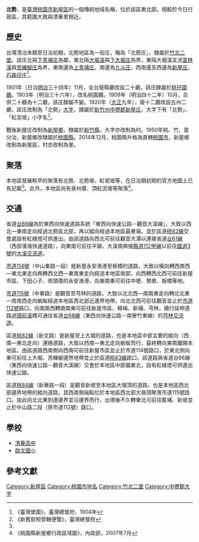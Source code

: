 {{noteTA　
|1 = zh-cn:庄; zh-hk:庄; zh-tw:庄;
}}
'''北勢'''，是[[臺灣|臺灣]][[桃園市|桃園市]][[新屋區|新屋區]]的一個傳統地域名稱，位於該區東北部。相較於今日行政區，其範圍大致與清華里相近。

==歷史==
台灣清治末期至日治初期，北勢地區為一街庄，稱為「北勢庄」，隸屬於[[竹北二堡|竹北二堡]]。該庄北與[[下青埔庄|下青埔庄]]為鄰，東北隔[[大堀溪|大堀溪]]與[[下大堀庄|下大堀庄]]為界，東隔大堀溪支流[[富林溪|富林溪]]與[[苦練腳庄|苦練腳庄]]為界，東南邊為[[上青埔庄|上青埔庄]]，南邊為[[九斗庄|九斗庄]]，西南邊及西邊為[[新屋_(大字)|新屋庄]]、[[石磊仔庄|石磊仔庄]]<ref name="臺灣堡圖">《臺灣堡圖》，臺灣總督府，1904年</ref>。

1901年（日治[[明治|明治]]三十四年）11月，全台廢縣廳改設二十廳，該庄隸屬於[[桃仔園廳|桃仔園廳]]。1903年（明治三十六年），改名桃園廳。1909年（明治四十二年）10月，合併二十廳為十二廳，該庄隸屬不變。1920年（[[大正|大正]]九年），廢十二廳改設五州二廳，該庄改制為「北勢」[[大字|大字]]，隸屬於[[新竹州|新竹州]][[中壢郡|中壢郡]][[新屋庄|新屋庄]]，大字下有「北勢」、「紅泥坡」小字名<ref>《新舊對照管轄便覽》，臺灣總督府</ref>。

戰後新屋庄改制為[[新屋鄉|新屋鄉]]，隸屬於[[新竹縣|新竹縣]]，大字亦改制為村。1950年桃、竹、苗分治，新屋鄉改隸屬於[[桃園縣|桃園縣]]。2014年12月，桃園縣升格為直轄[[桃園市|桃園市]]，新屋鄉改制為新屋區，村亦改制為里。

==聚落==
本地區發展較早的聚落有北勢、北勢坡、紅坭坡等，在日治期初期的官方地圖上已有記載<ref name="臺灣堡圖"/>。此外，本地區尚有泉州厝、頂紅泥坡等聚落<ref>《桃園縣新屋鄉行政區域圖》，內政部，2007年7月</ref>。

==交通==
省道[[台66線|台66線]]為於東西向快速道路系統「東西向快速公路－觀音大溪線」，大致以西北—東南走向經過北勢區北部，再以縱向經過本地區最東端，並於區道[[桃82線|桃82線]]交會處設有紅綠燈可供進出。由該道路向西北可前往觀音大潭以連接省道[[台61線|台61線]]（西部濱海快速道路），向東南可前往平鎮、大溪南興接[[縣道112號#甲線|縣道112甲線]]以前往[[福爾摩沙高速公路|國道3號]]的[[大溪交流道|大溪交流道]]。

[[市道114號|市道114號]]（中山東路一段）是新屋永安漁港至板橋的道路，大致以橫向轉西南西—東北東走向再轉西北西—東南東走向經過本地區南部，向西轉西北西可前往新屋市區、下田心子、崁頭厝的永安漁港，向東南東可前往中壢、鶯歌、板橋等地。

[[市道115號|市道115號]]（中華路）是觀音至芎林的道路，大致以北北西—南南東走向轉北北東—南南西走向蜿蜒經過本地區西北部近邊界地帶，向北北西可前往觀音並止於[[市道112號|市道112號]]路口，向南南西轉南南東可前往新屋市區、楊梅、新埔、芎林，續行延伸道路過[[頭前溪|頭前溪]]橋可通往省道[[台68線|台68線]]（東西向快速公路－南寮竹東線）的[[芎林交流道|芎林交流道]]。

區道[[桃82線|桃82線]]（新文路）是新屋至上大堀的道路，也是本地區中部主要的縱向（西南—東北走向）連絡道路，大致以西南—東北走向蜿蜒而行，最終轉向東南離開本地區。由該道路西南側向西南可前往新屋市區並止於市道114號路口，於東北側向東可前往上大堀、苦練腳邊界地帶並止於區道[[桃83線|桃83線]]路口。該道路與省道台66線（東西向快速公路－觀音大溪線）交會於本地區中部偏東北，設有紅綠燈可供進出快速公路。

區道[[桃84線|桃84線]]（新華路一段）是觀音新坡至本地區大嶺頂的道路，也是本地區西北部邊界地帶的縱向道路，其西南側端點位於本地區西北部大嶺頂聚落市道115號路口。由此向北北東到達邊界並沿邊界而行，出境後不久轉東北可前往藍埔、新坡並止於中山路二段（原市道112號）路口。

==學校==
*[[清華高中|清華高中]]
*[[啟文國小|啟文國小]]

==參考文獻==
{{reflist}}

{{中壢郡}}

[[Category:新屋區|Category:新屋區]]
[[Category:桃園市地名|Category:桃園市地名]]
[[Category:竹北二堡|Category:竹北二堡]]
[[Category:中壢郡大字|Category:中壢郡大字]]